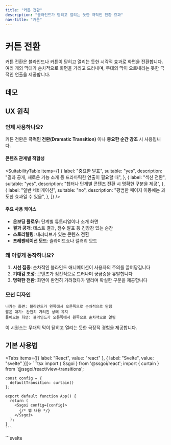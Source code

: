 ```yaml
---
title: "커튼 전환"
description: "블라인드가 닫히고 열리는 듯한 극적인 전환 효과"
nav-title: "커튼"
---
```


# 커튼 전환

커튼 전환은 블라인드나 커튼이 닫히고 열리는 듯한 시각적 효과로 화면을 전환합니다. 여러 개의 막대가 순차적으로 화면을 가리고 드러내며, 무대의 막이 오르내리는 듯한 극적인 연출을 제공합니다.

## 데모

<ViewTransitionDemo type="curtain" />

## UX 원칙

### 언제 사용하나요?

커튼 전환은 **극적인 전환(Dramatic Transition)** 이나 **중요한 순간 강조** 시 사용됩니다.

#### 콘텐츠 관계별 적합성

<SuitabilityTable
  items={[
    {
      label: "중요한 발표",
      suitable: "yes",
      description: "결과 공개, 새로운 기능 소개 등 드라마틱한 연출이 필요할 때",
    },
    {
      label: "섹션 전환",
      suitable: "yes",
      description: "챕터나 단계별 콘텐츠 전환 시 명확한 구분을 제공",
    },
    {
      label: "일반 네비게이션",
      suitable: "no",
      description: "평범한 페이지 이동에는 과도한 효과일 수 있음",
    },
  ]}
/>

#### 주요 사용 케이스

- **온보딩 플로우**: 단계별 튜토리얼이나 소개 화면
- **결과 공개**: 테스트 결과, 점수 발표 등 긴장감 있는 순간
- **스토리텔링**: 내러티브가 있는 콘텐츠 전환
- **프레젠테이션 모드**: 슬라이드쇼나 갤러리 모드

### 왜 이렇게 동작하나요?

1. **시선 집중**: 순차적인 블라인드 애니메이션이 사용자의 주의를 끌어당깁니다
2. **기대감 조성**: 콘텐츠가 점진적으로 드러나며 궁금증을 유발합니다
3. **명확한 전환**: 화면이 완전히 가려졌다가 열리며 확실한 구분을 제공합니다

### 모션 디자인

```
나가는 화면: 블라인드가 왼쪽에서 오른쪽으로 순차적으로 닫힘
짧은 대기: 완전히 가려진 상태 유지
들어오는 화면: 블라인드가 오른쪽에서 왼쪽으로 순차적으로 열림
```

이 시퀀스는 무대의 막이 닫히고 열리는 듯한 극장적 경험을 제공합니다.

## 기본 사용법

<Tabs items={[{ label: "React", value: "react" }, { label: "Svelte", value: "svelte" }]}>
  <TabPanel value="react">
    ```tsx
    import { Ssgoi } from '@ssgoi/react';
    import { curtain } from '@ssgoi/react/view-transitions';

    const config = {
      defaultTransition: curtain()
    };

    export default function App() {
      return (
        <Ssgoi config={config}>
          {/* 앱 내용 */}
        </Ssgoi>
      );
    }
    ```

  </TabPanel>
  <TabPanel value="svelte">
    ```svelte
    <script>
      import { Ssgoi } from '@ssgoi/svelte';
      import { curtain } from '@ssgoi/svelte/view-transitions';

      const config = {
        defaultTransition: curtain()
      };
    </script>

    <Ssgoi {config}>
      <slot />
    </Ssgoi>
    ```

  </TabPanel>
</Tabs>

## 고급 옵션

### 커튼 커스터마이징

<Tabs items={[{ label: "React", value: "react" }, { label: "Svelte", value: "svelte" }]}>
  <TabPanel value="react">
    ```tsx
    // 블라인드 개수 조절
    curtain({ 
      blindCount: 15  // 더 많은 블라인드로 세밀한 효과
    })

    // 수직 방향 커튼
    curtain({ 
      direction: 'vertical'  // 위에서 아래로 내려오는 커튼
    })

    // 순차적 지연 시간 조절
    curtain({ 
      staggerDelay: 50  // 블라인드 간 지연 시간 (ms)
    })

    // 전환 속도 조절
    curtain({
      outSpring: { stiffness: 500, damping: 30 },  // 빠른 닫힘
      inSpring: { stiffness: 200, damping: 20 }     // 부드러운 열림
    })

    // 커튼 색상 변경
    curtain({ 
      curtainColor: '#1a1a1a'  // 기본값: '#000000' (검정색)
    })
    ```
  </TabPanel>
  <TabPanel value="svelte">
    ```svelte
    <script>
      import { curtain } from '@ssgoi/svelte/view-transitions';

      // 블라인드 개수 조절
      const manyBlinds = curtain({ 
        blindCount: 15  // 더 많은 블라인드로 세밀한 효과
      });

      // 수직 방향 커튼
      const verticalCurtain = curtain({ 
        direction: 'vertical'  // 위에서 아래로 내려오는 커튼
      });

      // 순차적 지연 시간 조절
      const slowStagger = curtain({ 
        staggerDelay: 50  // 블라인드 간 지연 시간 (ms)
      });

      // 전환 속도 조절
      const customSpeed = curtain({
        outSpring: { stiffness: 500, damping: 30 },  // 빠른 닫힘
        inSpring: { stiffness: 200, damping: 20 }     // 부드러운 열림
      });

      // 커튼 색상 변경
      const darkCurtain = curtain({ 
        curtainColor: '#1a1a1a'  // 기본값: '#000000' (검정색)
      });
    </script>
    ```
  </TabPanel>
</Tabs>

## 실전 활용 예시

### 1. 온보딩 스텝

단계별 온보딩에서 각 단계를 극적으로 전환:

<Tabs items={[{ label: "React", value: "react" }, { label: "Svelte", value: "svelte" }]}>
  <TabPanel value="react">
    ```tsx
    const config = {
      transitions: [
        {
          from: '/onboarding/*',
          to: '/onboarding/*',
          transition: curtain({
            blindCount: 8,
            staggerDelay: 40
          })
        }
      ]
    };
    ```
  </TabPanel>
  <TabPanel value="svelte">
    ```svelte
    <script>
      const config = {
        transitions: [
          {
            from: '/onboarding/*',
            to: '/onboarding/*',
            transition: curtain({
              blindCount: 8,
              staggerDelay: 40
            })
          }
        ]
      };
    </script>
    ```
  </TabPanel>
</Tabs>

### 2. 결과 발표 화면

테스트나 게임 결과를 드라마틱하게 공개:

<Tabs items={[{ label: "React", value: "react" }, { label: "Svelte", value: "svelte" }]}>
  <TabPanel value="react">
    ```tsx
    const config = {
      transitions: [
        {
          from: '/quiz/question/*',
          to: '/quiz/result',
          transition: curtain({
            blindCount: 12,
            direction: 'horizontal',
            staggerDelay: 25,
            transitionDelay: 500  // 긴장감 조성을 위한 대기 시간
          })
        }
      ]
    };
    ```
  </TabPanel>
  <TabPanel value="svelte">
    ```svelte
    <script>
      const config = {
        transitions: [
          {
            from: '/quiz/question/*',
            to: '/quiz/result',
            transition: curtain({
              blindCount: 12,
              direction: 'horizontal',
              staggerDelay: 25,
              transitionDelay: 500  // 긴장감 조성을 위한 대기 시간
            })
          }
        ]
      };
    </script>
    ```
  </TabPanel>
</Tabs>

### 3. 갤러리 모드

이미지나 작품을 극장처럼 전환:

<Tabs items={[{ label: "React", value: "react" }, { label: "Svelte", value: "svelte" }]}>
  <TabPanel value="react">
    ```tsx
    const config = {
      transitions: [
        {
          from: '/gallery/*',
          to: '/gallery/*',
          transition: curtain({
            blindCount: 20,
            direction: 'vertical',
            staggerDelay: 15,
            outSpring: { stiffness: 300, damping: 25 },
            inSpring: { stiffness: 250, damping: 22 }
          })
        }
      ]
    };
    ```
  </TabPanel>
  <TabPanel value="svelte">
    ```svelte
    <script>
      const config = {
        transitions: [
          {
            from: '/gallery/*',
            to: '/gallery/*',
            transition: curtain({
              blindCount: 20,
              direction: 'vertical',
              staggerDelay: 15,
              outSpring: { stiffness: 300, damping: 25 },
              inSpring: { stiffness: 250, damping: 22 }
            })
          }
        ]
      };
    </script>
    ```
  </TabPanel>
</Tabs>

## API 레퍼런스

### CurtainOptions

```typescript
interface CurtainOptions {
  // 스프링 설정
  inSpring?: SpringConfig;       // IN 애니메이션 스프링 (기본: { stiffness: 300, damping: 22 })
  outSpring?: SpringConfig;      // OUT 애니메이션 스프링 (기본: { stiffness: 400, damping: 25 })
  
  // 타이밍 설정
  transitionDelay?: number;      // OUT과 IN 사이 대기 시간 (기본: 50ms)
  staggerDelay?: number;         // 블라인드 간 지연 시간 (기본: 30ms)
  
  // 시각적 설정
  blindCount?: number;           // 블라인드 개수 (기본: 10)
  direction?: 'horizontal' | 'vertical';  // 블라인드 방향 (기본: 'horizontal')
  curtainColor?: string;         // 커튼 색상 (기본: '#000000')
}
```

## 접근성

- 애니메이션이 진행되는 동안 포커스 이동이 자연스럽게 처리됩니다
- `prefers-reduced-motion` 설정 시 애니메이션이 단순화됩니다
- 스크린 리더는 전환을 무시하고 콘텐츠 변경만 인식합니다

## 성능 고려사항

- 블라인드는 동적으로 생성되고 애니메이션 완료 후 자동 제거됩니다
- GPU 가속을 활용하여 부드러운 애니메이션을 제공합니다
- 많은 수의 블라인드(20개 이상)는 저사양 기기에서 성능 영향을 줄 수 있습니다

## 모범 사례

### ✅ DO

- 중요한 순간이나 특별한 콘텐츠 전환에 사용
- 브랜드 아이덴티티에 맞게 커스터마이징
- 적절한 블라인드 개수로 성능과 효과의 균형 유지

### ❌ DON'T

- 빈번한 일반 네비게이션에는 사용하지 마세요
- 너무 많은 블라인드로 과도한 효과 자제
- 빠른 연속 전환이 필요한 곳에는 부적합